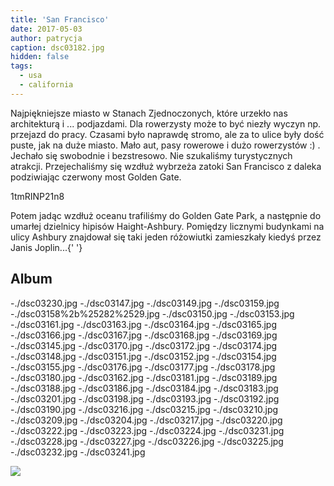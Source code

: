 ```yaml
---
title: 'San Francisco'
date: 2017-05-03
author: patrycja
caption: dsc03182.jpg
hidden: false
tags:
  - usa
  - california
---
```


Najpiękniejsze miasto w Stanach Zjednoczonych, które urzekło nas architekturą i ... podjazdami. Dla rowerzysty może to być niezły wyczyn np. przejazd do pracy. Czasami było naprawdę stromo, ale za to ulice były dość puste, jak na duże miasto. Mało aut, pasy rowerowe i dużo rowerzystów :) . Jechało się swobodnie i bezstresowo. Nie szukaliśmy turystycznych atrakcji. Przejechaliśmy się wzdłuż wybrzeża zatoki San Francisco z daleka podziwiając czerwony most Golden Gate.

<youtube>1tmRINP21n8</youtube>

Potem jadąc wzdłuż oceanu trafiliśmy do Golden Gate Park, a następnie do umarłej
dzielnicy hipisów Haight-Ashbury. Pomiędzy licznymi budynkami na ulicy Ashbury znajdował
się taki jeden różowiutki zamieszkały kiedyś przez Janis Joplin...{' '}

## Album

<grid>
  -./dsc03230.jpg -./dsc03147.jpg -./dsc03149.jpg -./dsc03159.jpg
  -./dsc03158%2b%25282%2529.jpg -./dsc03150.jpg -./dsc03153.jpg -./dsc03161.jpg
  -./dsc03163.jpg -./dsc03164.jpg -./dsc03165.jpg -./dsc03166.jpg
  -./dsc03167.jpg -./dsc03168.jpg -./dsc03169.jpg -./dsc03145.jpg
  -./dsc03170.jpg
</grid>

<grid columns="2">
  -./dsc03172.jpg -./dsc03174.jpg -./dsc03148.jpg -./dsc03151.jpg
  -./dsc03152.jpg -./dsc03154.jpg -./dsc03155.jpg -./dsc03176.jpg
  -./dsc03177.jpg -./dsc03178.jpg
</grid>

<grid>
  -./dsc03180.jpg -./dsc03162.jpg -./dsc03181.jpg -./dsc03189.jpg
  -./dsc03188.jpg -./dsc03186.jpg -./dsc03184.jpg -./dsc03183.jpg
  -./dsc03201.jpg -./dsc03198.jpg -./dsc03193.jpg -./dsc03192.jpg
  -./dsc03190.jpg -./dsc03216.jpg -./dsc03215.jpg -./dsc03210.jpg
  -./dsc03209.jpg -./dsc03204.jpg -./dsc03217.jpg -./dsc03220.jpg
  -./dsc03222.jpg -./dsc03223.jpg -./dsc03224.jpg -./dsc03231.jpg
  -./dsc03228.jpg -./dsc03227.jpg -./dsc03226.jpg -./dsc03225.jpg
  -./dsc03232.jpg -./dsc03241.jpg
</grid>

![](./dsc03244.jpg)
